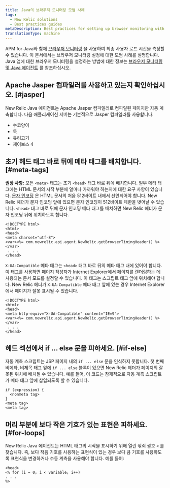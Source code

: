 ```yaml
---
title: Java의 브라우저 모니터링 모범 사례
tags:
  - New Relic solutions
  - Best practices guides
metaDescription: Best practices for setting up browser monitoring with your New Relic Java agent.
translationType: machine
---
```


APM for Java와 함께 [브라우저 모니터링](/docs/browser/new-relic-browser/getting-started/introduction-new-relic-browser) 을 사용하여 최종 사용자 로드 시간을 측정할 수 있습니다. 이 문서에서는 브라우저 모니터링 설정에 대한 모범 사례를 설명합니다. Java 앱에 대한 브라우저 모니터링을 설정하는 방법에 대한 정보는 [브라우저 모니터링 및 Java 에이전트](/docs/agents/java-agent/instrumentation/page-load-timing-java) 를 참조하십시오.

## Apache Jasper 컴파일러를 사용하고 있는지 확인하십시오. [#jasper]

New Relic Java 에이전트는 Apache Jasper 컴파일러로 컴파일된 페이지만 자동 계측합니다. 다음 애플리케이션 서버는 기본적으로 Jasper 컴파일러를 사용합니다.

* 수코양이
* 둑
* 유리고기
* 제이보스 4

## 초기 헤드 태그 바로 뒤에 메타 태그를 배치합니다. [#meta-tags]

**권장 사항:** 모든 `<meta>` 태그는 초기 `<head>` 태그 바로 뒤에 배치합니다. 일부 메타 태그에는 HTML 문서의 시작 부분에 얼마나 가까워야 하는지에 대한 요구 사항이 있습니다. [문자 인코딩](http://www.w3.org/TR/html-markup/syntax.html#character-encoding) 은 HTML 문서의 처음 512바이트 내에서 선언되어야 합니다. New Relic 헤더가 문자 인코딩 앞에 있으면 문자 인코딩이 512바이트 제한을 벗어날 수 있습니다. `<head>` 태그 바로 뒤에 문자 인코딩 메타 태그를 배치하면 New Relic 헤더가 문자 인코딩 뒤에 위치하도록 합니다.

```
<!DOCTYPE html>
<html>
<head>
<meta charset="utf-8">
<var><%= com.newrelic.api.agent.NewRelic.getBrowserTimingHeader() %></var>
 . . .
</head>
```

`X-UA-Compatible` 메타 태그는 `<head>` 태그 바로 뒤의 메타 태그 내에 있어야 합니다. 이 태그를 사용하면 페이지 작성자가 Internet Explorer에서 페이지를 렌더링하는 데 사용되는 문서 모드를 설정할 수 있습니다. 이 태그는 스크립트 태그 앞에 위치해야 합니다. New Relic 헤더가 `X-UA-Compatible` 메타 태그 앞에 있는 경우 Internet Explorer에서 페이지가 잘못 표시될 수 있습니다.

```
<!DOCTYPE html>
<html>
<head>
<meta http-equiv="X-UA-Compatible" content="IE=9">
<var><%= com.newrelic.api.agent.NewRelic.getBrowserTimingHeader() %></var>
 . . .
</head>
```

## 헤드 섹션에서 if ... else 문을 피하세요. [#if-else]

자동 계측 스크립트는 JSP 페이지 내의 `if ... else` 문을 인식하지 못합니다. 첫 번째 비메타, 비제목 태그 앞에 `if ... else` 블록이 있으면 New Relic 헤더가 페이지의 잘못된 위치에 배치될 수 있습니다. 예를 들어, 이 코드는 잠재적으로 자동 계측 스크립트가 메타 태그 앞에 삽입되도록 할 수 있습니다.

```
if (expression) {
  <nonmeta tag>
}
<meta tag>
<meta tag>
```

## 머리 부분에 보다 작은 기호가 있는 표현은 피하세요. [#for-loops]

New Relic Java 에이전트는 HTML 태그의 시작을 표시하기 위해 열린 꺾쇠 괄호 `<` 를 찾습니다. 즉, 보다 작음 기호를 사용하는 표현식이 있는 경우 보다 큼 기호를 사용하도록 표현식을 변경하거나 수동 계측을 사용해야 합니다. 예를 들어:

```
<head>
<% for (i = 0; i < variable; i++)
. . . 
%>
```